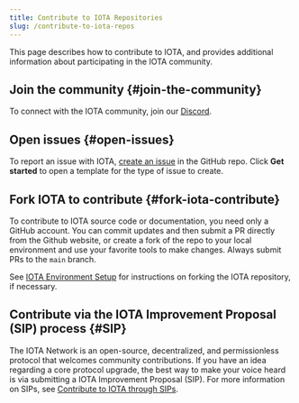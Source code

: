 ```yaml
---
title: Contribute to IOTA Repositories
slug: /contribute-to-iota-repos
---
```


This page describes how to contribute to IOTA, and provides additional information about participating in the IOTA community.

## Join the community {#join-the-community}

To connect with the IOTA community, join our [Discord](https://discord.gg/iota).

## Open issues {#open-issues}

To report an issue with IOTA, [create an issue](https://github.com/iotaledger/iota/issues/new/choose) in the GitHub repo. Click **Get started** to open a template for the type of issue to create.

## Fork IOTA to contribute {#fork-iota-contribute}

To contribute to IOTA source code or documentation, you need only a GitHub account. You can commit updates and then submit a PR directly from the Github website, or create a fork of the repo to your local environment and use your favorite tools to make changes. Always submit PRs to the `main` branch.

See [IOTA Environment Setup](/developer/getting-started/iota-environment.mdx) for instructions on forking the IOTA repository, if necessary.

## Contribute via the IOTA Improvement Proposal (SIP) process {#SIP}

The IOTA Network is an open-source, decentralized, and permissionless protocol that welcomes community contributions. If you have an idea regarding a core protocol upgrade, the best way to make your voice heard is via submitting a IOTA Improvement Proposal (SIP). For more information on SIPs, see [Contribute to IOTA through SIPs](https://blog.iota.io/iota-improvement-proposals-sips/).

